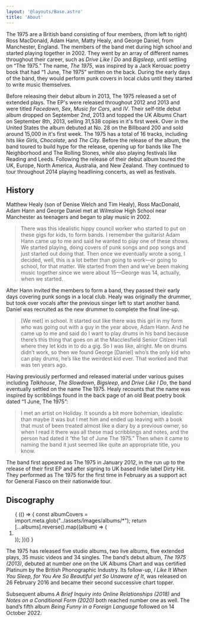 ```yaml
---
layout: '@layouts/Base.astro'
title: 'About'
---
```


<figure class="full-bleed">
    <Picture src={import('@assets/images/band-members.jpeg')} loading="eager" alt="All four members of The 1975, standing side-by-side" />
</figure>

The 1975 are a British band consisting of four members, (from left to right) Ross MacDonald, Adam Hann, Matty Healy, and George Daniel, from Manchester, England. The members of the band met during high school and started playing together in 2002. They went by an array of different names throughout their career, such as *Drive Like I Do* and *Bigsleep*, until settling on “The 1975.” The name, *The 1975*, was inspired by a Jack Kerouac poetry book that had “1 June, The 1975” written on the back. During the early days of the band, they would perform punk covers in local clubs until they started to write music themselves.

Before releasing their debut album in 2013, The 1975 released a set of extended plays. The EP's were released throughout 2012 and 2013 and were titled *Facedown*, *Sex*, *Music for Cars*, and *IV*. Their self-title debut album dropped on September 2nd, 2013 and topped the UK Albums Chart on September 8th, 2013, selling 31,538 copies in it's first week. Over in the United States the album debuted at No. 28 on the Billboard 200 and sold around 15,000 in it's first week. The 1975 has a total of 16 tracks, including hits like *Girls*, *Chocolate*, and *The City*. Before the release of the album, the band toured to build hype for the release, opening up for bands like The Neighborhood and The Rolling Stones, while also playing festivals like Reading and Leeds. Following the release of their debut album toured the UK, Europe, North America, Australia, and New Zealand. They continued to tour throughout 2014 playing headlining concerts, as well as festivals.

## History

Matthew Healy (son of Denise Welch and Tim Healy), Ross MacDonald, Adam Hann and George Daniel met at Wilmslow High School near Manchester as teenagers and began to play music in 2002.

> There was this idealistic hippy council worker who started to put on these gigs for kids, to form bands. I remember the guitarist Adam Hann came up to me and said he wanted to play one of these shows. We started playing, doing covers of punk songs and pop songs and just started out doing that. Then once we eventually wrote a song, I decided, well, this is a lot better than going to work—or going to school, for that matter. We started from then and we’ve been making music together since we were about 15—George was 14, actually, when we started.

After Hann invited the members to form a band, they passed their early days covering punk songs in a local club. Healy was originally the drummer, but took over vocals after the previous singer left to start another band. Daniel was recruited as the new drummer to complete the final line-up.

> [We met] in school. It started out like there was this girl in my form who was going out with a guy in the year above, Adam Hann. And he came up to me and said do I want to play drums in his band because there’s this thing that goes on at the Macclesfield Senior Citizen Hall where they let kids in to do a gig. So I was like, alright. Me on drums didn’t work, so then we found George [Daniel] who’s the only kid who can play drums, he’s like the weirdest kid ever. That worked and that was ten years ago.

Having previously performed and released material under various guises including *Talkhouse*, *The Slowdown*, *Bigsleep*, and *Drive Like I Do*, the band eventually settled on the name The 1975. Healy recounts that the name was inspired by scribblings found in the back page of an old Beat poetry book dated “1 June, The 1975”:

> I met an artist on Holiday. It sounds a bit more bohemian, idealistic than maybe it was but I met him and ended up leaving with a book that must of been treated almost like a diary by a previous owner, so when I read it there was all these mad scribblings and notes, and the person had dated it “the 1st of June The 1975.” Then when it came to naming the band it just seemed like quite an appropriate title, you know.

The band first appeared as The 1975 in January 2012, in the run up to the release of their first EP and after signing to UK based Indie label Dirty Hit. They performed as The 1975 for the first time in February as a support act for General Fiasco on their nationwide tour.

## Discography

<Reel label="Albums by The 1975">
	<ol reversed role="list">
		{
            (() => {
                const albumCovers = import.meta.glob("../assets/images/albums/*");
                return [...albums].reverse().map((album) => (
                    <li>
                        <Album
                            title={album.title}
                            img={findFileInGlob(albumCovers, album.img)}
                            url={album.url}
                        />
                    </li>
                ));
            })()
		}
	</ol>
</Reel>

The 1975 has released five studio albums, two live albums, five extended plays, 35 music videos and 34 singles. The band’s debut album, *The 1975 (2013)*, debuted at number one on the UK Albums Chart and was certified Platinum by the British Phonographic Industry. Its follow-up, *I Like It When You Sleep, for You Are So Beautiful yet So Unaware of It*, was released on 26 February 2016 and became their second successive chart topper.

Subsequent albums *A Brief Inquiry into Online Relationships (2018)* and *Notes on a Conditional Form (2020)* both reached number one as well. The band’s fifth album *Being Funny in a Foreign Language* followed on 14 October 2022.